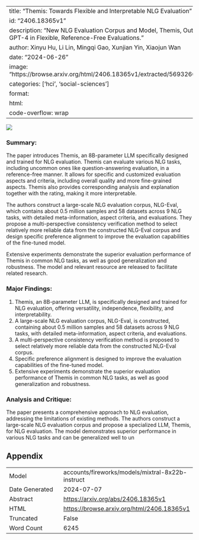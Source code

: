 
---
title: "Themis: Towards Flexible and Interpretable NLG Evaluation"
id: "2406.18365v1"
description: "New NLG Evaluation Corpus and Model, Themis, Outperforms GPT-4 in Flexible, Reference-Free Evaluations."
author: Xinyu Hu, Li Lin, Mingqi Gao, Xunjian Yin, Xiaojun Wan
date: "2024-06-26"
image: "https://browse.arxiv.org/html/2406.18365v1/extracted/5693260/image.png"
categories: ['hci', 'social-sciences']
format:
  html:
    code-overflow: wrap
---

![](https://browse.arxiv.org/html/2406.18365v1/extracted/5693260/image.png)

### Summary:

The paper introduces Themis, an 8B-parameter LLM specifically designed and trained for NLG evaluation. Themis can evaluate various NLG tasks, including uncommon ones like question-answering evaluation, in a reference-free manner. It allows for specific and customized evaluation aspects and criteria, including overall quality and more fine-grained aspects. Themis also provides corresponding analysis and explanation together with the rating, making it more interpretable.

The authors construct a large-scale NLG evaluation corpus, NLG-Eval, which contains about 0.5 million samples and 58 datasets across 9 NLG tasks, with detailed meta-information, aspect criteria, and evaluations. They propose a multi-perspective consistency verification method to select relatively more reliable data from the constructed NLG-Eval corpus and design specific preference alignment to improve the evaluation capabilities of the fine-tuned model.

Extensive experiments demonstrate the superior evaluation performance of Themis in common NLG tasks, as well as good generalization and robustness. The model and relevant resource are released to facilitate related research.

### Major Findings:

1. Themis, an 8B-parameter LLM, is specifically designed and trained for NLG evaluation, offering versatility, independence, flexibility, and interpretability.
2. A large-scale NLG evaluation corpus, NLG-Eval, is constructed, containing about 0.5 million samples and 58 datasets across 9 NLG tasks, with detailed meta-information, aspect criteria, and evaluations.
3. A multi-perspective consistency verification method is proposed to select relatively more reliable data from the constructed NLG-Eval corpus.
4. Specific preference alignment is designed to improve the evaluation capabilities of the fine-tuned model.
5. Extensive experiments demonstrate the superior evaluation performance of Themis in common NLG tasks, as well as good generalization and robustness.

### Analysis and Critique:

The paper presents a comprehensive approach to NLG evaluation, addressing the limitations of existing methods. The authors construct a large-scale NLG evaluation corpus and propose a specialized LLM, Themis, for NLG evaluation. The model demonstrates superior performance in various NLG tasks and can be generalized well to un

## Appendix

|          |          |
|----------|----------|
| Model     | accounts/fireworks/models/mixtral-8x22b-instruct       |
| Date Generated     | 2024-07-07       |
| Abstract | [https://arxiv.org/abs/2406.18365v1](https://arxiv.org/abs/2406.18365v1)        |
| HTML     | [https://browse.arxiv.org/html/2406.18365v1](https://browse.arxiv.org/html/2406.18365v1)       |
| Truncated       | False       |
| Word Count       | 6245       |